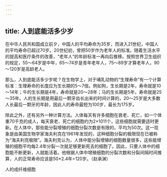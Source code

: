 ```yaml
---
---
---
```

title: 人到底能活多少岁
---




在中华人民共和国成立前夕，中国人的平均寿命为35岁，而进入21世纪，中国人的平均寿命已超过70岁。20世纪初，曾把50岁作为老年人的标准。随着生活水平的提高和医疗条件的改善，“老年人”的年龄标准一再向后推移。按照世界卫生组织的规定，55～64岁是中年，65～74岁是青年老年人，75～89岁才算老年人，90～120岁是高龄老人。

那么，人到底能活多少岁呢？在生物学上，对于哺乳动物的“生理寿命”有一个计算标准：生理寿命的长度应为生长期的5～7倍。例如狗，生长期是2年，寿命就是10～14年；牛的生长期是4年，寿命就是20～28年；马的生长期是5年，寿命就是25～35年。人的生长期是用最后一颗牙齿长出来的时间计算的，20～25岁是大多数人长最后一颗牙的年龄，因此人的寿命最短为100岁，最长为175岁。



除此之外，还有另外一种计算方法。人体每天有许多细胞在衰老、死亡，如一个体重70千克的成人，每天衰老、死亡的细胞约为2×1011个，这些细胞就需要适时更新。在人体中，那些能分裂增殖的细胞分裂次数是有限的，平均为50次。这一现象是由美国生物学家海夫利克在1961年发现的，这种细胞分裂的极限现在已被称为“海夫利克极限”。海夫利克认为，人体中能分裂增殖的细胞数量很多，这些能增殖的细胞平均每2.4年分裂一次就足够更新死去的细胞了。因此，只要人体中的细胞能不断更新，人就能活着。他根据人体中增殖细胞的分裂次数和分裂间隔时间推算，人的正常寿命应该是50×2.4年=120岁。（赵承渊）

人的成纤维细胞